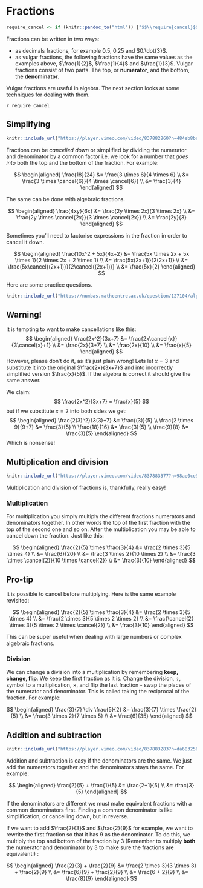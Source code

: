# Fractions

```r

require_cancel <- if (knitr::pandoc_to("html")) {"$$\\require{cancel}$$"} else {""}

```

Fractions can be written in two ways:

- as decimals fractions, for example $0.5$, $0.25$ and $0.\dot{3}$.
- as vulgar fractions, the following fractions have the same values as the examples above, $\frac{1}{2}$, $\frac{1}{4}$ and $\frac{1}{3}$. Vulgar fractions consist of two parts. The top, or **numerator**, and the bottom, the **denominator**.

Vulgar fractions are useful in algebra. The next section looks at some techniques for dealing with them.

`r require_cancel`

## Simplifying

```r
knitr::include_url("https://player.vimeo.com/video/837882860?h=484eb8ba11", height="405px")
```

Fractions can be *cancelled down* or simplified by dividing the numerator and denominator by a common factor i.e. we look for a number that *goes into* both the top and the bottom of the fraction. For example:

$$
\begin{aligned} \frac{18}{24} &= \frac{3 \times 6}{4 \times 6} \\
&= \frac{3 \times \cancel{6}}{4 \times \cancel{6}} \\
&= \frac{3}{4}
\end{aligned}
$$

The same can be done with algebraic fractions. 

$$
\begin{aligned} \frac{4xy}{6x} &= \frac{2y \times 2x}{3 \times 2x} \\
&= \frac{2y \times \cancel{2x}}{3 \times \cancel{2x}} \\
&= \frac{2y}{3}
\end{aligned}
$$

Sometimes you'll need to factorise expressions in the fraction in order to cancel it down.

$$
\begin{aligned} \frac{10x^2 + 5x}{4x+2} &= \frac{5x \times 2x + 5x \times 1}{2 \times 2x + 2 \times 1} \\
&= \frac{5x(2x+1)}{2(2x+1)} \\
&= \frac{5x\cancel{(2x+1)}}{2\cancel{(2x+1)}} \\
&= \frac{5x}{2}
\end{aligned}
$$

Here are some practice questions.

```r
knitr::include_url("https://numbas.mathcentre.ac.uk/question/127104/algebra-cancelling-fractions/embed/?token=17a9a4e4-a12e-4563-affd-e77faf02f68e", height="800px")
```

:::{.callout-important}
## Warning!

It is tempting to want to make cancellations like this:
$$
\begin{aligned} \frac{2x^2}{3x+7} &= \frac{2x\cancel{x}}{3\cancel{x}+1} \\
&= \frac{2x}{3+7} \\
&= \frac{2x}{10} \\
&= \frac{x}{5}
\end{aligned}
$$
However, please don't do it, as it's just plain wrong! Lets let $x=3$ and substitute it into the original $\frac{2x}{3x+7}$ and into incorrectly simplified version $\frac{x}{5}$. If the algebra is correct it should give the same answer.

We claim:
$$
\frac{2x^2}{3x+7} = \frac{x}{5}
$$
but if we substitute $x=2$ into both sides we get:
$$
\begin{aligned} \frac{2(3)^2}{3(3)+7} &= \frac{(3)}{5} \\
\frac{2 \times 9}{9+7} &= \frac{3}{5} \\
\frac{18}{16} &= \frac{3}{5} \\
\frac{9}{8} &= \frac{3}{5}
\end{aligned}
$$
Which is nonsense!
:::

## Multiplication and division

```r
knitr::include_url("https://player.vimeo.com/video/837883377?h=98ae0ce9f7", height="405px")
```

Multiplication and division of fractions is, thankfully, really easy!

### Multiplication

For multiplication you simply multiply the different fractions numerators and denominators together. In other words the top of the first fraction with the top of the second one and so on. After the multiplication you may be able to cancel down the fraction. Just like this:

$$
\begin{aligned} \frac{2}{5} \times \frac{3}{4} &= \frac{2 \times 3}{5 \times 4} \\
&= \frac{6}{20} \\
&= \frac{3 \times 2}{10 \times 2} \\
&= \frac{3 \times \cancel{2}}{10 \times \cancel{2}} \\
&= \frac{3}{10}
\end{aligned}
$$

:::{.callout-tip}
## Pro-tip

It is possible to cancel before multiplying. Here is the same example revisited:

$$
\begin{aligned} \frac{2}{5} \times \frac{3}{4} &= \frac{2 \times 3}{5 \times 4} \\
&= \frac{2 \times 3}{5 \times 2 \times 2} \\
&= \frac{\cancel{2} \times 3}{5 \times 2 \times \cancel{2}} \\
&= \frac{3}{10}
\end{aligned}
$$

This can be super useful when dealing with large numbers or complex algebraic fractions.
:::

### Division

We can change a division into a multiplication by remembering **keep, change, flip**. We keep the first fraction as it is. Change the division, $\div$, symbol to a multiplication, $\times$, and flip the last fraction - swap the places of the numerator and denominator. This is called taking the reciprocal of the fraction. For example:

$$
\begin{aligned} \frac{3}{7} \div \frac{5}{2} &= \frac{3}{7} \times \frac{2}{5} \\
&= \frac{3 \times 2}{7 \times 5} \\
&= \frac{6}{35}
\end{aligned}
$$

## Addition and subtraction

```r
knitr::include_url("https://player.vimeo.com/video/837883283?h=da683258f7", height="405px")
```

Addition and subtraction is easy if the denominators are the same. We just add the numerators together and the denominators stays the same. For example:

$$
\begin{aligned} \frac{2}{5} + \frac{1}{5} &= \frac{2+1}{5} \\
&= \frac{3}{5}
\end{aligned}
$$

If the denominators are different we must make equivalent fractions with a common denominators first. Finding a common denominator is like simplification, or cancelling down, but in reverse.

If we want to add $\frac{2}{3}$ and $\frac{2}{9}$ for example, we want to rewrite the first fraction so that it has $9$ as the denominator. To do this, we multiply the top and bottom of the fraction by $3$ (Remember to multiply **both** the numerator and denominator by $3$ to make sure the fractions are equivalent!) :

$$
\begin{aligned} \frac{2}{3} + \frac{2}{9} &= \frac{2 \times 3}{3 \times 3} + \frac{2}{9} \\
&= \frac{6}{9} + \frac{2}{9} \\
&= \frac{6 + 2}{9} \\
&= \frac{8}{9}
\end{aligned}
$$
